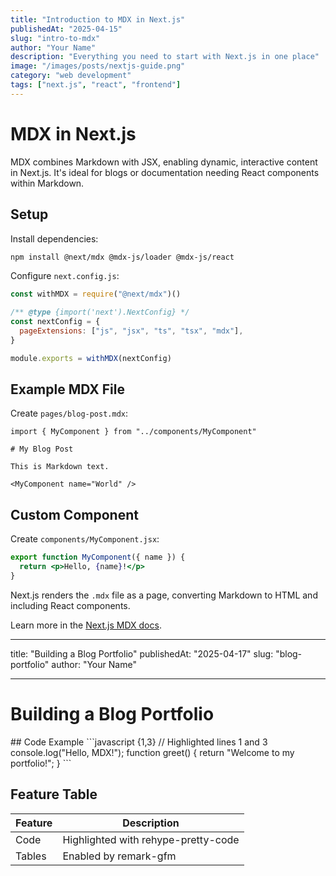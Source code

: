 ```yaml
---
title: "Introduction to MDX in Next.js"
publishedAt: "2025-04-15"
slug: "intro-to-mdx"
author: "Your Name"
description: "Everything you need to start with Next.js in one place"
image: "/images/posts/nextjs-guide.png"
category: "web development"
tags: ["next.js", "react", "frontend"]
---
```


# MDX in Next.js

MDX combines Markdown with JSX, enabling dynamic, interactive content in Next.js. It's ideal for blogs or documentation needing React components within Markdown.

## Setup

Install dependencies:

```bash
npm install @next/mdx @mdx-js/loader @mdx-js/react
```

Configure `next.config.js`:

```js
const withMDX = require("@next/mdx")()

/** @type {import('next').NextConfig} */
const nextConfig = {
  pageExtensions: ["js", "jsx", "ts", "tsx", "mdx"],
}

module.exports = withMDX(nextConfig)
```

## Example MDX File

Create `pages/blog-post.mdx`:

```mdx
import { MyComponent } from "../components/MyComponent"

# My Blog Post

This is Markdown text.

<MyComponent name="World" />
```

## Custom Component

Create `components/MyComponent.jsx`:

```jsx
export function MyComponent({ name }) {
  return <p>Hello, {name}!</p>
}
```

Next.js renders the `.mdx` file as a page, converting Markdown to HTML and including React components.

Learn more in the [Next.js MDX docs](https://nextjs.org/docs/app/building-your-application/configuring/mdx).

---

title: "Building a Blog Portfolio"
publishedAt: "2025-04-17"
slug: "blog-portfolio"
author: "Your Name"

---

# Building a Blog Portfolio

<div className="container mx-auto p-8">
  ## Code Example
  ```javascript {1,3}
  // Highlighted lines 1 and 3
  console.log("Hello, MDX!");
  function greet() {
    return "Welcome to my portfolio!";
  }
  ```

## Feature Table

| Feature | Description                         |
| ------- | ----------------------------------- |
| Code    | Highlighted with rehype-pretty-code |
| Tables  | Enabled by remark-gfm               |

</div>
